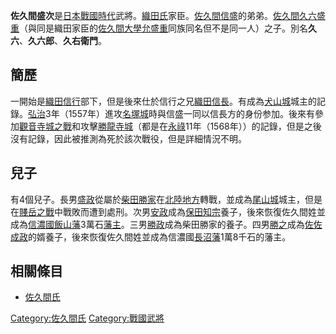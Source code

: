 {{japanese|japanese=佐久間 盛次|kana=さくま もりつぐ|romaji=Sakuma moritsugu}}
'''佐久間盛次'''是[[日本戰國時代|日本戰國時代]]武將。[[織田氏|織田氏]]家臣。[[佐久間信盛|佐久間信盛]]的弟弟。[[佐久間盛重_(久六)|佐久間久六盛重]]（與同是織田家臣的[[佐久間盛重|佐久間大學允盛重]]同族同名但不是同一人）之子。別名'''久六'''、'''久六郎'''、'''久右衛門'''。

== 簡歷 ==
一開始是[[織田信行|織田信行]]部下，但是後來仕於信行之兄[[織田信長|織田信長]]。有成為[[犬山城|犬山城]]城主的記錄。[[弘治_(日本)|弘治]]3年（1557年）進攻[[名塚城|名塚城]]時與信盛一同以信長方的身份参加。後來有參加[[觀音寺城之戰|觀音寺城之戰]]和攻擊[[勝龍寺城|勝龍寺城]]（都是在[[永祿|永祿]]11年（1568年））的記錄，但是之後沒有記錄，因此被推測為死於該次戰役，但是詳細情況不明。

== 兒子 ==
有4個兒子。長男[[佐久間盛政|盛政]]從屬於[[柴田勝家|柴田勝家]]在[[北陸地方|北陸地方]]轉戰，並成為[[尾山城|尾山城]]城主，但是在[[賤岳之戰|賤岳之戰]]中戰敗而遭到處刑。次男[[佐久間安政|安政]]成為[[保田知宗|保田知宗]]養子，後來恢復佐久間姓並成為[[信濃國|信濃國]][[飯山藩|飯山藩]]3萬石[[藩主|藩主]]。三男[[柴田勝政|勝政]]成為柴田勝家的養子。四男[[佐久間勝之|勝之]]成為[[佐佐成政|佐佐成政]]的婿養子，後來恢復佐久間姓並成為信濃國[[長沼藩|長沼藩]]1萬8千石的藩主。

== 相關條目 ==
*[[佐久間氏|佐久間氏]]


[[Category:佐久間氏|Category:佐久間氏]]
[[Category:戰國武將|Category:戰國武將]]